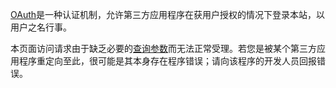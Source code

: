 [[OAuth|OAuth]]是一种认证机制，允许第三方应用程序在获{{SITENAME}}用户授权的情况下登录本站，以用户之名行事。

本页面访问请求由于缺乏必要的[[统一资源标志符#文法|查询参数]]而无法正常受理。若您是被某个第三方应用程序重定向至此，很可能是其本身存在程序错误；请向该程序的开发人员回报错误。